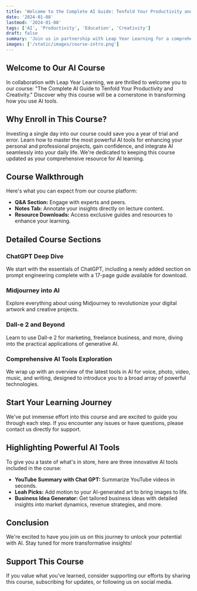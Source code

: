 ```yaml
---
title: 'Welcome to the Complete AI Guide: Tenfold Your Productivity and Creativity'
date: '2024-01-08'
lastmod: '2024-01-08'
tags: ['AI', 'Productivity', 'Education', 'Creativity']
draft: false
summary: 'Join us in partnership with Leap Year Learning for a comprehensive guide to leveraging AI for unparalleled productivity and creativity in your personal and professional life.'
images: ['/static/images/course-intro.png']
---
```


## Welcome to Our AI Course

In collaboration with Leap Year Learning, we are thrilled to welcome you to our course: "The Complete AI Guide to Tenfold Your Productivity and Creativity." Discover why this course will be a cornerstone in transforming how you use AI tools.

## Why Enroll in This Course?

Investing a single day into our course could save you a year of trial and error. Learn how to master the most powerful AI tools for enhancing your personal and professional projects, gain confidence, and integrate AI seamlessly into your daily life. We're dedicated to keeping this course updated as your comprehensive resource for AI learning.

## Course Walkthrough

Here's what you can expect from our course platform:
- **Q&A Section:** Engage with experts and peers.
- **Notes Tab:** Annotate your insights directly on lecture content.
- **Resource Downloads:** Access exclusive guides and resources to enhance your learning.

## Detailed Course Sections

### ChatGPT Deep Dive
We start with the essentials of ChatGPT, including a newly added section on prompt engineering complete with a 17-page guide available for download.

### Midjourney into AI
Explore everything about using Midjourney to revolutionize your digital artwork and creative projects.

### Dall-e 2 and Beyond
Learn to use Dall-e 2 for marketing, freelance business, and more, diving into the practical applications of generative AI.

### Comprehensive AI Tools Exploration
We wrap up with an overview of the latest tools in AI for voice, photo, video, music, and writing, designed to introduce you to a broad array of powerful technologies.

## Start Your Learning Journey

We've put immense effort into this course and are excited to guide you through each step. If you encounter any issues or have questions, please contact us directly for support.

## Highlighting Powerful AI Tools

To give you a taste of what's in store, here are three innovative AI tools included in the course:
- **YouTube Summary with Chat GPT:** Summarize YouTube videos in seconds.
- **Leah Picks:** Add motion to your AI-generated art to bring images to life.
- **Business Idea Generator:** Get tailored business ideas with detailed insights into market dynamics, revenue strategies, and more.

## Conclusion

We're excited to have you join us on this journey to unlock your potential with AI. Stay tuned for more transformative insights!

## Support This Course

If you value what you've learned, consider supporting our efforts by sharing this course, subscribing for updates, or following us on social media.
